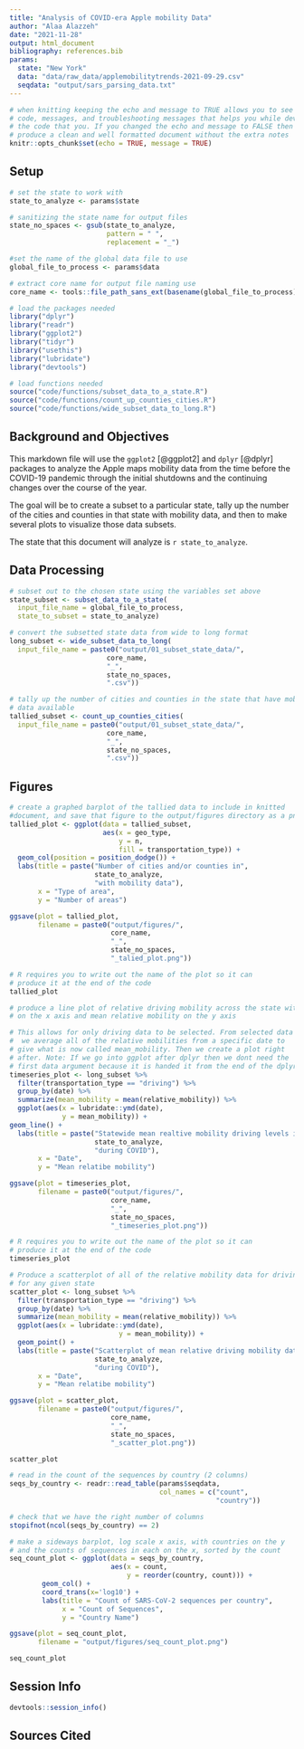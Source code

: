 ```yaml
---
title: "Analysis of COVID-era Apple mobility Data"
author: "Alaa Alazzeh"
date: "2021-11-28"
output: html_document
bibliography: references.bib
params: 
  state: "New York"
  data: "data/raw_data/applemobilitytrends-2021-09-29.csv"
  seqdata: "output/sars_parsing_data.txt"
---
```


```r
# when knitting keeping the echo and message to TRUE allows you to see the
# code, messages, and troubleshooting messages that helps you while developing
# the code that you. If you changed the echo and message to FALSE then it would
# produce a clean and well formatted document without the extra notes
knitr::opts_chunk$set(echo = TRUE, message = TRUE)
```

## Setup

```r
# set the state to work with
state_to_analyze <- params$state

# sanitizing the state name for output files
state_no_spaces <- gsub(state_to_analyze,
                        pattern = " ",
                        replacement = "_")

#set the name of the global data file to use
global_file_to_process <- params$data

# extract core name for output file naming use
core_name <- tools::file_path_sans_ext(basename(global_file_to_process))
```

```r
# load the packages needed
library("dplyr")
library("readr")
library("ggplot2")
library("tidyr")
library("usethis")
library("lubridate")
library("devtools")

# load functions needed
source("code/functions/subset_data_to_a_state.R")
source("code/functions/count_up_counties_cities.R")
source("code/functions/wide_subset_data_to_long.R")
```

## Background and Objectives

This markdown file will use the `ggplot2` [@ggplot2] and `dplyr` [@dplyr] packages to analyze the Apple maps mobility data from the time before the COVID-19 pandemic through the initial shutdowns and the continuing changes over the course of the year.

The goal will be to create a subset to a particular state, tally up the number of the cities and counties in that state with mobility data, and then to make several plots to visualize those data subsets.

The state that this document will analyze is `r state_to_analyze`.

## Data Processing 

```r
# subset out to the chosen state using the variables set above
state_subset <- subset_data_to_a_state(
  input_file_name = global_file_to_process,
  state_to_subset = state_to_analyze)
```

```r
# convert the subsetted state data from wide to long format
long_subset <- wide_subset_data_to_long(
  input_file_name = paste0("output/01_subset_state_data/",
                        core_name,
                        "_",
                        state_no_spaces,
                        ".csv"))
```

```r
# tally up the number of cities and counties in the state that have mobility
# data available
tallied_subset <- count_up_counties_cities(
  input_file_name = paste0("output/01_subset_state_data/",
                        core_name,
                        "_",
                        state_no_spaces,
                        ".csv"))
```

## Figures

```r
# create a graphed barplot of the tallied data to include in knitted
#document, and save that figure to the output/figures directory as a png
tallied_plot <- ggplot(data = tallied_subset,
                       aes(x = geo_type,
                           y = n,
                           fill = transportation_type)) +
  geom_col(position = position_dodge()) +
  labs(title = paste("Number of cities and/or counties in",
                     state_to_analyze,
                     "with mobility data"),
       x = "Type of area",
       y = "Number of areas")

ggsave(plot = tallied_plot,
       filename = paste0("output/figures/",
                         core_name,
                         "_",
                         state_no_spaces,
                         "_talied_plot.png"))

# R requires you to write out the name of the plot so it can
# produce it at the end of the code
tallied_plot
```

```r
# produce a line plot of relative driving mobility across the state with date
# on the x axis and mean relative mobility on the y axis

# This allows for only driving data to be selected. From selected data
#  we average all of the relative mobilities from a specific date to
# give what is now called mean_mobility. Then we create a plot right
# after. Note: If we go into ggplot after dplyr then we dont need the
# first data argument because it is handed it from the end of the dplyr # chain
timeseries_plot <- long_subset %>%
  filter(transportation_type == "driving") %>%
  group_by(date) %>%
  summarize(mean_mobility = mean(relative_mobility)) %>%
  ggplot(aes(x = lubridate::ymd(date),
             y = mean_mobility)) +
geom_line() +
  labs(title = paste("Statewide mean realtive mobility driving levels in",
                     state_to_analyze,
                     "during COVID"),
       x = "Date",
       y = "Mean relatibe mobility")

ggsave(plot = timeseries_plot,
       filename = paste0("output/figures/",
                         core_name,
                         "_",
                         state_no_spaces,
                         "_timeseries_plot.png"))

# R requires you to write out the name of the plot so it can
# produce it at the end of the code
timeseries_plot
```

```r
# Produce a scatterplot of all of the relative mobility data for driving
# for any given state
scatter_plot <- long_subset %>%
  filter(transportation_type == "driving") %>%
  group_by(date) %>%
  summarize(mean_mobility = mean(relative_mobility)) %>%
  ggplot(aes(x = lubridate::ymd(date),
                           y = mean_mobility)) +
  geom_point() +
  labs(title = paste("Scatterplot of mean relative driving mobility data for",
                     state_to_analyze,
                     "during COVID"),
       x = "Date",
       y = "Mean relatibe mobility")

ggsave(plot = scatter_plot,
       filename = paste0("output/figures/",
                         core_name,
                         "_",
                         state_no_spaces,
                         "_scatter_plot.png"))

scatter_plot
```

```r
# read in the count of the sequences by country (2 columns)
seqs_by_country <- readr::read_table(params$seqdata,
                                     col_names = c("count",
                                                   "country"))

# check that we have the right number of columns
stopifnot(ncol(seqs_by_country) == 2)

# make a sideways barplot, log scale x axis, with countries on the y
# and the counts of sequences in each on the x, sorted by the count
seq_count_plot <- ggplot(data = seqs_by_country,
                         aes(x = count,
                             y = reorder(country, count))) + 
        geom_col() +
        coord_trans(x='log10') +
        labs(title = "Count of SARS-CoV-2 sequences per country",
             x = "Count of Sequences",
             y = "Country Name")

ggsave(plot = seq_count_plot,
       filename = "output/figures/seq_count_plot.png")

seq_count_plot
```

## Session Info

```r
devtools::session_info()
```



## Sources Cited


